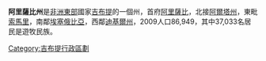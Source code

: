 {{Infobox settlement
<!-- See Template:Infobox settlement for additional fields and descriptions -->
| name                    = 阿里薩比州
| native_name             = 
| nickname                = 
| settlement_type         = [[吉布地行政區劃|州]]
| motto                   = 
| image_map               = Djibouti - Ali Sabieh.svg
| map_alt                 = 
| map_caption             = 阿里薩比州位置圖
| pushpin_label_position  = 
| pushpin_map_alt         = 
| pushpin_map_caption     = 
| latd=|latm=|lats=|latNS = 
| longd=|longm =|longs=|longEW = 
| coor_pinpoint           = 
| coordinates_type        = 
| coordinates_display     = inline,title
| coordinates_footnotes   = 
| elevation_footnotes     =
| seat_type               = 首府
| seat                    = [[阿里薩比|阿里薩比]]
| subdivision_type        = 國家
| subdivision_name        = {{flag|Djibouti}}
| elevation_m             = 
| population_footnotes    = 
| population_total        = 88034
| population_as_of        = 
| population_density_km2  = 
| population_demonym      = 
| population_note         = 
| timezone1               = 
| utc_offset1             = 
| timezone1_DST           = 
| utc_offset1_DST         = 
| postal_code_type        =
| postal_code             = 
| area_footnotes          =  
| area_total_km2          = 2200
| area_land_km2           = 
| area_water_km2          = 
| area_water_percent      = 
| area_note               = 
| area_code_type          = 
| area_code               = 
| iso_code                = 
| website                 = 
| footnotes               = 
}}	
'''阿里薩比州'''是[[非洲東部|非洲東部]]國家[[吉布提|吉布提]]的一個州，首府[[阿里薩比|阿里薩比]]，北接[[阿爾塔州_(吉布提)|阿爾塔州]]，東毗[[索馬里|索馬里]]，南鄰[[埃塞俄比亞|埃塞俄比亞]]，西鄰[[迪基爾州|迪基爾州]]，2009人口86,949，其中37,033名居民是遊牧民族。

{{Coord|11|08|N|42|43|E|type:adm1st|display=title}}


{{吉布地行政區劃}}
{{Djibouti-stub}}

[[Category:吉布提行政區劃|Category:吉布提行政區劃]]